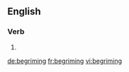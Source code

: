 
==English==

===Verb===
{{head|en}}

# {{present participle of|begrime}}

[[de:begriming]]
[[fr:begriming]]
[[vi:begriming]]